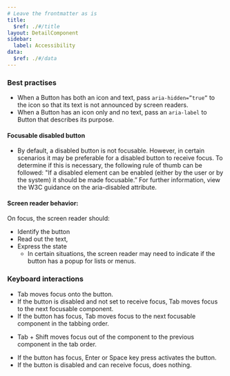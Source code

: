 ```yaml
---
# Leave the frontmatter as is
title:
  $ref: ./#/title
layout: DetailComponent
sidebar:
  label: Accessibility
data:
  $ref: ./#/data
---
```


### Best practises

- When a Button has both an icon and text, pass `aria-hidden=”true”` to the icon so that its text is not announced by screen readers.
- When a Button has an icon only and no text, pass an `aria-label` to Button that describes its purpose.

#### Focusable disabled button

- By default, a disabled button is not focusable. However, in certain scenarios it may be preferable for a disabled button to receive focus. To determine if this is necessary, the following rule of thumb can be followed: "If a disabled element can be enabled (either by the user or by the system) it should be made focusable.” For further information, view the W3C guidance on the aria-disabled attribute.

#### Screen reader behavior:

On focus, the screen reader should:

- Identify the button
- Read out the text,
- Express the state
  - In certain situations, the screen reader may need to indicate if the button has a popup for lists or menus.

### Keyboard interactions

<KeyboardControls>
<KeyboardControl keyOrCombos="Tab">

- Tab moves focus onto the button.
- If the button is disabled and not set to receive focus, Tab moves focus to the next focusable component.
- If the button has focus, Tab moves focus to the next focusable component in the tabbing order.

</KeyboardControl>
<KeyboardControl keyOrCombos="Tab + Shift">

- Tab + Shift moves focus out of the component to the previous component in the tab order.

</KeyboardControl>
<KeyboardControl keyOrCombos="Enter / Space">

- If the button has focus, Enter or Space key press activates the button.
- If the button is disabled and can receive focus, does nothing.

</KeyboardControl>
</KeyboardControls>

